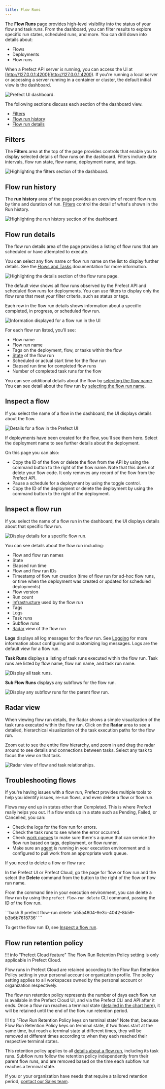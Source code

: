 ```yaml
---
title: Flow Runs
---
```



The **Flow Runs** page provides high-level visibility into the status of your flow and task runs. From the dashboard, you can filter results to explore specific run states, scheduled runs, and more. You can drill down into details about: 

- Flows
- Deployments
- Flow runs

When a Prefect API server is running, you can access the UI at [http://127.0.0.1:4200](http://127.0.0.1:4200). If you're running a local server or accessing a server running in a container or cluster, the default initial view is the dashboard.

![Prefect UI dashboard.](/2.6/img/ui/orion-dashboard.png)

The following sections discuss each section of the dashboard view.

- [Filters](#filters)
- [Flow run history](#flow-run-history)
- [Flow run details](#flow-run-details)

## Filters

The **Filters** area at the top of the page provides controls that enable you to display selected details of flow runs on the dashboard. Filters include date intervals, flow run state, flow name, deployment name, and tags. 

![Highlighting the filters section of the dashboard.](/2.6/img/ui/orion-dash-filters.png)

## Flow run history

The **run history** area of the page provides an overview of recent flow runs by time and duration of run. [Filters](#filters) control the detail of what's shown in the Run history.

![Highlighting the run history section of the dashboard.](/2.6/img/ui/orion-dash-history.png)

## Flow run details

The flow run details area of the page provides a listing of flow runs that are scheduled or have attempted to execute. 

You can select any flow name or flow run name on the list to display further details. See the [Flows and Tasks](/2.6/ui/flows-and-tasks/) documentation for more information.

![Highlighting the details section of the flow runs page.](/2.6/img/ui/orion-dash-details.png)

The default view shows all flow runs observed by the Prefect API and scheduled flow runs for deployments. You can use filters to display only the flow runs that meet your filter criteria, such as status or tags.

Each row in the flow run details shows information about a specific completed, in progress, or scheduled flow run.

![Information displayed for a flow run in the UI](/2.6/img/ui/orion-flow-run-examples.png)

For each flow run listed, you'll see:

- Flow name
- Flow run name
- Tags on the deployment, flow, or tasks within the flow
- [State](/2.6/concepts/states/) of the flow run
- Scheduled or actual start time for the flow run
- Elapsed run time for completed flow runs
- Number of completed task runs for the flow

You can see additional details about the flow by [selecting the flow name](#inspect-a-flow). You can see detail about the flow run by [selecting the flow run name](#inspect-a-flow-run).

## Inspect a flow

If you select the name of a flow in the dashboard, the UI displays details about the flow.

![Details for a flow in the Prefect UI](/2.6/img/ui/orion-flow-details.png)

If deployments have been created for the flow, you'll see them here. Select the deployment name to see further details about the deployment.

On this page you can also:

- Copy the ID of the flow or delete the flow from the API by using the command button to the right of the flow name. Note that this does not delete your flow code. It only removes any record of the flow from the Prefect API.
- Pause a schedule for a deployment by using the toggle control.
- Copy the ID of the deployment or delete the deployment by using the command button to the right of the deployment.

## Inspect a flow run

If you select the name of a flow run in the dashboard, the UI displays details about that specific flow run.

![Display details for a specific flow run.](/2.6/img/ui/orion-flow-run-details.png)

You can see details about the flow run including:

- Flow and flow run names
- State
- Elapsed run time
- Flow and flow run IDs
- Timestamp of flow run creation (time of flow run for ad-hoc flow runs, or time when the deployment was created or updated for scheduled deployments)
- Flow version
- Run count
- [Infrastructure](/2.6/concepts/infrastructure/) used by the flow run
- Tags
- Logs
- Task runs
- Subflow runs
- [Radar](#radar-view) view of the flow run

**Logs** displays all log messages for the flow run. See [Logging](/2.6/concepts/logs/) for more information about configuring and customizing log messages. Logs are the default view for a flow run.

**Task Runs** displays a listing of task runs executed within the flow run. Task runs are listed by flow name, flow run name, and task run name.

![Display all task runs.](/2.6/img/ui/orion-task-runs.png)

**Sub Flow Runs** displays any subflows for the flow run.

![Display any subflow runs for the parent flow run.](/2.6/img/ui/orion-subflows.png)

## Radar view

When viewing flow run details, the Radar shows a simple visualization of the task runs executed within the flow run. Click on the **Radar** area to see a detailed, hierarchical visualization of the task execution paths for the flow run.

Zoom out to see the entire flow hierarchy, and zoom in and drag the radar around to see details and connections between tasks. Select any task to focus the view on that task.

![Radar view of flow and task relationships.](/2.6/img/ui/orion-flow-radar.png)

## Troubleshooting flows

If you're having issues with a flow run, Prefect provides multiple tools to help you identify issues, re-run flows, and even delete a flow or flow run.

Flows may end up in states other than Completed. This is where Prefect really helps you out. If a flow ends up in a state such as Pending, Failed, or Cancelled, you can:

- Check the logs for the flow run for errors.
- Check the task runs to see where the error occurred.
- Check [work queues](/2.6/ui/work-queues/) to make sure there's a queue that can service the flow run based on tags, deployment, or flow runner.
- Make sure an [agent](/2.6/concepts/work-queues/) is running in your execution environment and is configured to pull work from an appropriate work queue.

If you need to delete a flow or flow run: 

In the Prefect UI or Prefect Cloud, go the page for flow or flow run and the select the **Delete** command from the button to the right of the flow or flow run name.

From the command line in your execution environment, you can delete a flow run by using the `prefect flow-run delete` CLI command, passing the ID of the flow run. 

<div class="terminal">
```bash
$ prefect flow-run delete 'a55a4804-9e3c-4042-8b59-b3b6b7618736'
```
</div>

To get the flow run ID, see [Inspect a flow run](#inspect-a-flow-run). 

## Flow run retention policy

!!! info "Prefect Cloud feature"
    The Flow Run Retention Policy setting is only applicable in Prefect Cloud.

Flow runs in Prefect Cloud are retained according to the Flow Run Retention Policy setting in your personal account or organization profile. The policy setting applies to all workspaces owned by the personal account or organization respectively. 

The flow run retention policy represents the number of days each flow run is available in the Prefect Cloud UI, and via the Prefect CLI and API after it ends. Once a flow run reaches a terminal state ([detailed in the chart here](/2.6/concepts/states/#state-types)), it will be retained until the end of the flow run retention period. 

!!! tip "Flow Run Retention Policy keys on terminal state"
    Note that, because Flow Run Retention Policy keys on terminal state, if two flows start at the same time, but reach a terminal state at different times, they will be removed at different times according to when they each reached their respective terminal states.

This retention policy applies to all [details about a flow run](/2.6/ui/flow-runs/#inspect-a-flow-run), including its task runs. Subflow runs follow the retention policy independently from their parent flow runs, and are removed based on the time each subflow run reaches a terminal state. 

If you or your organization have needs that require a tailored retention period, [contact our Sales team](https://www.prefect.io/pricing).